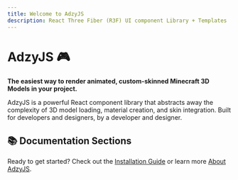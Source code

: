 ```yaml
---
title: Welcome to AdzyJS
description: React Three Fiber (R3F) UI component Library + Templates
---
```


# AdzyJS 🎮

**The easiest way to render animated, custom-skinned Minecraft 3D Models in your project.**

AdzyJS is a powerful React component library that abstracts away the complexity of 3D model loading, material creation, and skin integration. Built for developers and designers, by a developer and designer.

## 📚 Documentation Sections

<Cards>
  <Card title="About AdzyJS" href="/docs/01-about.mdx" />
  <Card title="Installation" href="/docs/02-installation.mdx" />
  <Card title="Custom Skin Model Guide" href="/docs/04-custom-skin-model-guide.mdx" />
  <Card title="Custom Portfolio Guide" href="/docs/portfolio-guide" />
</Cards>

Ready to get started? Check out the [Installation Guide](/docs/installation) or learn more [About AdzyJS](/docs/about).
